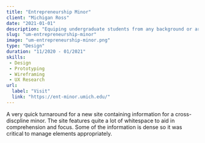 ```yaml
---
title: "Entrepreneurship Minor"
client: "Michigan Ross"
date: "2021-01-01"
description: "Equiping undergraduate students from any background or area of study."
slug: "um-entrepreneurship-minor"
image: "um-entrepreneurship-minor.png"
type: "Design"
duration: "11/2020 - 01/2021"
skills:
 - Design
 - Prototyping
 - Wireframing
 - UX Research
url:
  label: "Visit"
  link: "https://ent-minor.umich.edu/"
---
```


A very quick turnaround for a new site containing information for a cross-discpline minor. The site features quite a lot of whitespace to aid in comprehension and focus. Some of the information is dense so it was critical to manage elements appropriately.
